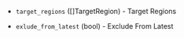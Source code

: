 <!-- Code generated from the comments of the SharedImageGalleryDestination struct in builder/azure/chroot/shared_image_gallery_destination.go; DO NOT EDIT MANUALLY -->

- `target_regions` ([]TargetRegion) - Target Regions

- `exlude_from_latest` (bool) - Exclude From Latest
